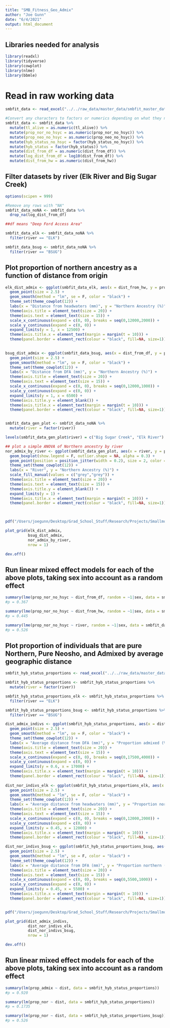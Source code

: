 ```yaml
---
title: "SMB_Fitness_Geo_Admix"
author: "Joe Gunn"
date: "6/4/2021"
output: html_document
---
```


## Libraries needed for analysis
```r
library(readxl)
library(tidyverse)
library(cowplot)
library(nlme)
library(bbmle)
```

# Read in raw working data
```r
smbfit_data <- read_excel("../../raw_data/master_data/smbfit_master_data_working.xlsx")

#Convert any characters to factors or numerics depending on what they need to be
smbfit_data <- smbfit_data %>%
  mutate(tl_alive = as.numeric(tl_alive)) %>%
  mutate(prop_nor_no_hsyc = as.numeric(prop_nor_no_hsyc)) %>%
  mutate(prop_neo_no_hsyc = as.numeric(prop_neo_no_hsyc)) %>%
  mutate(hyb_status_no_hsyc = factor(hyb_status_no_hsyc)) %>%
  mutate(hyb_status = factor(hyb_status)) %>%
  mutate(dist_from_df = as.numeric(dist_from_df)) %>%
  mutate(log_dist_from_df = log10(dist_from_df)) %>%
  mutate(dist_from_hw = as.numeric(dist_from_hw))
```

## Filter datasets by river (Elk River and Big Sugar Creek)
```r
options(scipen = 999)

#Remove any rows with "NA"
smbfit_data_noNA <- smbfit_data %>%
  drop_na(log_dist_from_df)

##df means "Deep Ford Access Area"

smbfit_data_elk <- smbfit_data_noNA %>%
  filter(river == "ELK")

smbfit_data_bsug <- smbfit_data_noNA %>%
  filter(river == "BSUG")

```

## Plot proportion of northern ancestry as a function of distance from origin
```r

elk_dist_admix <- ggplot(smbfit_data_elk, aes(x = dist_from_hw, y = prop_nor_no_hsyc)) + 
  geom_point(size = 2.5) +
  geom_smooth(method = "lm", se = F, color = "black") +
  theme_set(theme_cowplot(12)) +
  labs(x = "Distance from headwaters (mm)", y = "Northern Ancestry (%)") +
  theme(axis.title = element_text(size = 20)) +
  theme(axis.text = element_text(size = 15)) +
  scale_x_continuous(expand = c(0, 0), breaks = seq(0,12000,2000)) + 
  scale_y_continuous(expand = c(0, 0)) +
  expand_limits(y = 1, x = 12500) +
  theme(axis.title.x = element_text(margin = margin(t = 10))) +
  theme(panel.border = element_rect(colour = "black", fill=NA, size=1))
  

bsug_dist_admix <- ggplot(smbfit_data_bsug, aes(x = dist_from_df, y = prop_nor_no_hsyc)) + 
  geom_point(size = 2.5) +
  geom_smooth(method = "lm", se = F, color = "black") +
  theme_set(theme_cowplot(12)) +
  labs(x = "Distance from DFA (mm)", y = "Northern Ancestry (%)") +
  theme(axis.title = element_text(size = 20)) +
  theme(axis.text = element_text(size = 15)) +
  scale_x_continuous(expand = c(0, 0), breaks = seq(0,12000,1000)) + 
  scale_y_continuous(expand = c(0, 0)) +
  expand_limits(y = 1, x = 6500) +
  theme(axis.title.y = element_blank()) +
  theme(axis.title.x = element_text(margin = margin(t = 10))) +
  theme(panel.border = element_rect(colour = "black", fill=NA, size=1))


smbfit_data_gen_plot <- smbfit_data_noNA %>%
  mutate(river = factor(river))

levels(smbfit_data_gen_plot$river) = c("Big Sugar Creek", "Elk River")

## plot a simple ANOVA of Northern ancestry by river
nor_admix_by_river <- ggplot(smbfit_data_gen_plot, aes(x = river, y = prop_nor_no_hsyc, fill = river)) + 
  geom_boxplot(show.legend = F, outlier.shape = NA, alpha = 0.3) +
  geom_point(position = position_jitter(width = 0.2), size = 2, color = "black", pch = 21, show.legend = F) +
  theme_set(theme_cowplot(12)) + 
  labs(x = "River", y = "Northern Ancestry (%)") +
  scale_fill_manual(values = c("grey","grey")) +
  theme(axis.title = element_text(size = 20)) +
  theme(axis.text = element_text(size = 15)) +
  theme(axis.title.y = element_blank()) +
  expand_limits(y = 1) +
  theme(axis.title.x = element_text(margin = margin(t = 10))) +
  theme(panel.border = element_rect(colour = "black", fill=NA, size=1))

  

pdf("/Users/joegunn/Desktop/Grad_School_Stuff/Research/Projects/Smallmouth_Bass_Fitness/visualization/admixture_geo_plots/admix_by_rivers.pdf", width = 15, height = 5)

plot_grid(elk_dist_admix,
          bsug_dist_admix,
          nor_admix_by_river,
          nrow = 1)

dev.off()

```

## Run linear mixed effect models for each of the above plots, taking sex into account as a random effect
```r

summary(lme(prop_nor_no_hsyc ~ dist_from_df, random = ~1|sex, data = smbfit_data_bsug))
#p = 0.367

summary(lme(prop_nor_no_hsyc ~ dist_from_hw, random = ~1|sex, data = smbfit_data_elk))
#p = 0.445

summary(lme(prop_nor_no_hsyc ~ river, random = ~1|sex, data = smbfit_data_gen_plot))
#p = 0.526
```

## Plot proportion of individuals that are pure Northern, Pure Neosho, and Admixed by average geographic distance
```r

smbfit_hyb_status_proportions <- read_excel("../../raw_data/master_data/ave_hyb_status_proportions_geo.xlsx")

smbfit_hyb_status_proportions <- smbfit_hyb_status_proportions %>%
  mutate(river = factor(river))

smbfit_hyb_status_proportions_elk <- smbfit_hyb_status_proportions %>%
  filter(river == "ELK")

smbfit_hyb_status_proportions_bsug <- smbfit_hyb_status_proportions %>%
  filter(river == "BSUG")

dist_admix_indivs <- ggplot(smbfit_hyb_status_proportions, aes(x = dist, y = prop_admix)) + 
  geom_point(size = 2.5) +
  geom_smooth(method = "lm", se = F, color = "black") +
  theme_set(theme_cowplot(12)) +
  labs(x = "Average distance from DFA (mm)", y = "Proportion admixed (%)") +
  theme(axis.title = element_text(size = 20)) +
  theme(axis.text = element_text(size = 15)) +
  scale_x_continuous(expand = c(0, 0), breaks = seq(0,17500,4000)) + 
  scale_y_continuous(expand = c(0, 0)) +
  expand_limits(y = 0.6, x = 17000) +
  theme(axis.title.x = element_text(margin = margin(t = 10))) +
  theme(panel.border = element_rect(colour = "black", fill=NA, size=1))
  
dist_nor_indivs_elk <- ggplot(smbfit_hyb_status_proportions_elk, aes(x = dist_from_hw, y = prop_nor)) + 
  geom_point(size = 2.5) +
  geom_smooth(method = "lm", se = F, color = "black") +
  theme_set(theme_cowplot(12)) +
  labs(x = "Average distance from headwaters (mm)", y = "Proportion northern (%)") +
  theme(axis.title = element_text(size = 20)) +
  theme(axis.text = element_text(size = 15)) +
  scale_x_continuous(expand = c(0, 0), breaks = seq(0,12000,2000)) + 
  scale_y_continuous(expand = c(0, 0)) +
  expand_limits(y = 0.45, x = 12000) +
  theme(axis.title.x = element_text(margin = margin(t = 10))) +
  theme(panel.border = element_rect(colour = "black", fill=NA, size=1))

dist_nor_indivs_bsug <- ggplot(smbfit_hyb_status_proportions_bsug, aes(x = dist, y = prop_nor)) + 
  geom_point(size = 2.5) +
  geom_smooth(method = "lm", se = F, color = "black") +
  theme_set(theme_cowplot(12)) +
  labs(x = "Average distance from DFA (mm)", y = "Proportion northern (%)") +
  theme(axis.title = element_text(size = 20)) +
  theme(axis.text = element_text(size = 15)) +
  scale_x_continuous(expand = c(0, 0), breaks = seq(0,5500,1000)) + 
  scale_y_continuous(expand = c(0, 0)) +
  expand_limits(y = 0.45, x = 5500) +
  theme(axis.title.x = element_text(margin = margin(t = 10))) +
  theme(panel.border = element_rect(colour = "black", fill=NA, size=1))


pdf("/Users/joegunn/Desktop/Grad_School_Stuff/Research/Projects/Smallmouth_Bass_Fitness/visualization/admixture_geo_plots/dist_proportion_plots.pdf", width = 15, height = 5)

plot_grid(dist_admix_indivs,
          dist_nor_indivs_elk,
          dist_nor_indivs_bsug,
          nrow = 1)

dev.off()

```

## Run linear mixed effect models for each of the above plots, taking sex into account as a random effect
```r

summary(lm(prop_admix ~ dist, data = smbfit_hyb_status_proportions))
#p = 0.920

summary(lm(prop_nor ~ dist, data = smbfit_hyb_status_proportions))
#p = 0.1735

summary(lm(prop_nor ~ dist, data = smbfit_hyb_status_proportions_bsug))
#p = 0.526
```